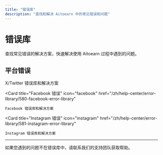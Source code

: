```yaml
---
title: "错误库"
description: "查找和解决 Aitoearn 中的常见错误和问题"
---
```


# 错误库

查找常见错误的解决方案，快速解决使用 Aitoearn 过程中遇到的问题。

## 平台错误

<CardGroup cols={2}>
  <Card
    title="X/Twitter 错误"
    icon="x-twitter"
    href="/zh/help-center/error-library/579-twitter-error-library"
  >
    X/Twitter 错误库和解决方案
  </Card>
  
  <Card
    title="Facebook 错误"
    icon="facebook"
    href="/zh/help-center/error-library/580-facebook-error-library"
  >
    Facebook 错误库和解决方案
  </Card>
  
  <Card
    title="Instagram 错误"
    icon="instagram"
    href="/zh/help-center/error-library/581-instagram-error-library"
  >
    Instagram 错误库和解决方案
  </Card>
</CardGroup>

---

如果您遇到的问题不在错误库中，请联系我们的支持团队获取帮助。
